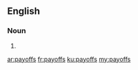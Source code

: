 ==English==

===Noun===
{{head|en|plural}}

# {{plural of|payoff|lang=en}}

[[ar:payoffs]]
[[fr:payoffs]]
[[ku:payoffs]]
[[my:payoffs]]